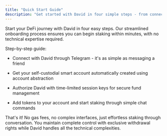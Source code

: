 ```yaml
---
title: "Quick Start Guide"
description: "Get started with David in four simple steps - from connection to staking."
---
```


Start your DeFi journey with David in four easy steps. Our streamlined onboarding process ensures you can begin staking within minutes, with no technical expertise required.

Step-by-step guide:

* Connect with David through Telegram - it's as simple as messaging a friend

* Get your self-custodial smart account automatically created using account abstraction

* Authorize David with time-limited session keys for secure fund management

* Add tokens to your account and start staking through simple chat commands

That's it! No gas fees, no complex interfaces, just effortless staking through conversation. You maintain complete control with exclusive withdrawal rights while David handles all the technical complexities.
